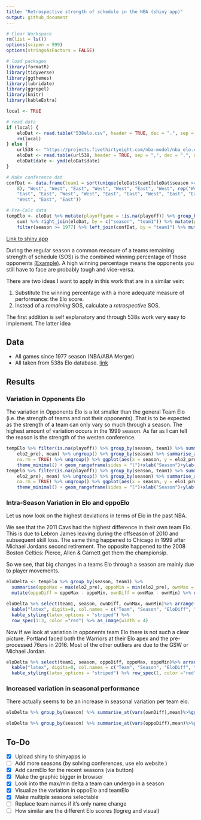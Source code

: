```yaml
---
title: "Retrospective strength of schedule in the NBA (shiny app)"
output: github_document
---
```


```r
# Clear Workspace
rm(list = ls())
options(scipen = 999)
options(stringsAsFactors = FALSE)

# load packages
library(formatR)
library(tidyverse)
library(ggthemes)
library(lubridate)
library(ggrepel)
library(knitr)
library(kableExtra)

local <- TRUE

# read data
if (local) {
    eloDat <- read.table("538elo.csv", header = TRUE, dec = ".", sep = ";")
    rm(local)
} else {
    url538 <- "https://projects.fivethirtyeight.com/nba-model/nba_elo.csv"
    eloDat <- read.table(url538, header = TRUE, sep = ",", dec = ".", na.strings = "")
    eloDat$date <- ymd(eloDat$date)
}

# Make conference dat
confDat <- data.frame(team1 = sort(unique(eloDat$team1[eloDat$season >= 1977])), conference = c(rep("East", 
    8), "West", "West", "East", "West", "West", "East", "West", rep("West", 3), "East", "East", "West", 
    "East", "East", "West", "West", "East", "East", "West", "East", "East", rep("West", 6), "East", "West", 
    "West", "East", "East"))

# Pre-Calc data
tempElo <- eloDat %>% mutate(playoffgame = !is.na(playoff)) %>% group_by(season, team1) %>% summarise_if(is.logical, 
    sum) %>% right_join(eloDat, by = c("season", "team1")) %>% mutate(playoffteam = playoffgame > 0) %>% 
    filter(season >= 1977) %>% left_join(confDat, by = "team1") %>% mutate(playoffgame = !is.na(playoff))

```

[Link to shiny app](https://georgeblck.shinyapps.io/oppoElo/)

During the regular season a common measure of a teams remaining strength of schedule (SOS) is the combined winning percentage of 
those opponents [(Example)](http://www.tankathon.com/remaining_schedule_strength). A high winning percentage means the opponents you still 
have to face are probably tough and vice-versa. 

There are two ideas I want to apply in this work that are in a similar vein:

1. Substitute the winning percentage with a more adequate measure of performance: the Elo score.
2. Instead of a *remaining* SOS, calculate a *retrospective* SOS.

The first addition is self explanatory and through 538s work very easy to implement. The latter idea 

## Data

* All games since 1977 season (NBA/ABA Merger)
* All taken from 538s Elo database. [link](https://projects.fivethirtyeight.com/nba-model/nba_elo.csv)

## Results

### Variation in Opponents Elo

The variation in Opponents Elo is a lot smaller than the general Team Elo (i.e. the strength of teams and not their opponents). 
That is to be expected as the strength of a team can only vary so much through a season. The highest amount of variation occurs in the 1999 season. As far as I can tell the reason is the strength of the westen conference.

```r
tempElo %>% filter(is.na(playoff)) %>% group_by(season, team1) %>% summarise_at(vars(elo1_pre, 
    elo2_pre), mean) %>% ungroup() %>% group_by(season) %>% summarise_at(vars(elo1_pre, elo2_pre), sd, 
    na.rm = TRUE) %>% ungroup() %>% ggplot(aes(x = season, y = elo2_pre)) + geom_point() + geom_line() + 
    theme_minimal() + geom_rangeframe(sides = "l")+xlab("Season")+ylab("Variation in season-wise opponents Elo")
tempElo %>% filter(is.na(playoff)) %>% group_by(season, team1) %>% summarise_at(vars(elo1_pre, 
    elo2_pre), mean) %>% ungroup() %>% group_by(season) %>% summarise_at(vars(elo1_pre, elo2_pre), sd, 
    na.rm = TRUE) %>% ungroup() %>% ggplot(aes(x = season, y = elo1_pre)) + geom_point() + geom_line() + 
    theme_minimal() + geom_rangeframe(sides = "l")+xlab("Season")+ylab("Variation in season-wise Team Elo")
```

### Intra-Season Variation in Elo and oppoElo

Let us now look on the highest deviations in terms of Elo in the past NBA.

We see that the 2011 Cavs had the highest difference in their own team Elo. This is due to Lebron James leaving during the offseason of 2010 and subsequent skill loss. The same thing happened to Chicago in 1999 after Michael Jordans second retirement. 
The opposite happened to the 2008 Boston Celtics: Pierce, Allen & Garnett got them the championsip.

So we see, that big changes in a teams Elo through a season are mainly due to player movements.

```r
eloDelta <- tempElo %>% group_by(season, team1) %>% 
  summarise(oppoMax = max(elo2_pre), oppoMin = min(elo2_pre), ownMax = max(elo1_pre), ownMin = min(elo1_pre)) %>%
  mutate(oppoDiff = oppoMax - oppoMin, ownDiff = ownMax - ownMin) %>% ungroup() 

eloDelta %>% select(team1, season, ownDiff, ownMax, ownMin)%>% arrange(-ownDiff) %>% top_n(10, ownDiff) %>% 
  kable("latex", digits=0, col.names = c("Team", "Season", "EloDiff", "Highest Elo", "Lowest Elo"), booktabs = T) %>% 
  kable_styling(latex_options = "striped") %>%
  row_spec(1:3, color ="red") %>% as_image(width = 4)
```

Now if we look at variation in opponents team Elo there is not such a clear picture. Portland faced both the Warriors at their Elo apex and the pre-processed 76ers in 2016. Most of the other outliers are due to the GSW or Michael Jordan.

```r
eloDelta %>% select(team1, season, oppoDiff, oppoMax, oppoMin)%>% arrange(-oppoDiff) %>% top_n(10, oppoDiff) %>% 
  kable("latex", digits=0, col.names = c("Team", "Season", "EloDiff", "Highest Oppo Elo", "Lowest Oppo Elo"), booktabs = TRUE) %>% 
  kable_styling(latex_options = "striped") %>% row_spec(1, color ="red") %>% as_image(width = 4)
```

### Increased variation in seasonal performance

There actually seems to be an increase in seasonal variation per team elo.

```r
eloDelta %>% group_by(season) %>% summarise_at(vars(ownDiff),mean)%>%ggplot(aes(x=season,y=ownDiff))+geom_point()+geom_line()+theme_minimal()+geom_smooth(method = "lm", se = FALSE)+xlab("Season")+ylab("Average Range Difference in Team Elo (Max-Min)")

eloDelta %>% group_by(season) %>% summarise_at(vars(oppoDiff),mean)%>%ggplot(aes(x=season,y=oppoDiff))+geom_point()+geom_line()+theme_minimal()+geom_smooth(method = "lm", se = FALSE)+xlab("Season")+ylab("Average Range Difference in oppo Team Elo (Max-Min)")
```


## To-Do

* [x] Upload shiny to shinyapps.io
* [ ] Add more seasons (by solving conferences, use elo website )
* [x] Add carmElo for the recent seasons (via button)
* [x] Make the graphic bigger in browser
* [x] Look into the max/min delta a team can undergo in a season
* [x] Visualize the variation in oppoElo and teamElo
* [x] Make multiple seasons selectable
* [ ] Replace team names if it's only name change
* [ ] How similar are the different Elo scores (logreg and visual)